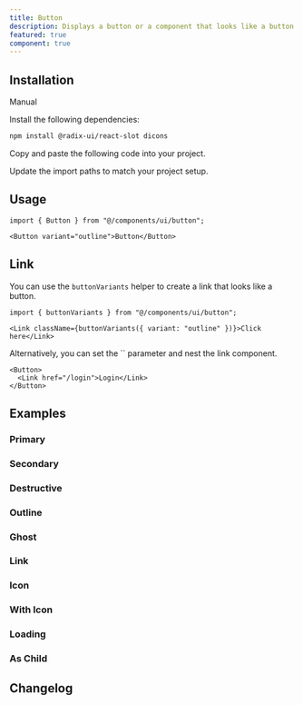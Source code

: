 ```yaml
---
title: Button
description: Displays a button or a component that looks like a button.
featured: true
component: true
---
```


<ComponentPreview name="button-01" description="A button" />

## Installation

<Tabs defaultValue="manual">

<TabsList>
  <TabsTrigger value="manual">Manual</TabsTrigger>
</TabsList>

<TabsContent value="manual">

<Steps>

<Step>Install the following dependencies:</Step>

```bash
npm install @radix-ui/react-slot dicons
```

<Step>Copy and paste the following code into your project.</Step>

<ComponentSource name="button" />

<Step>Update the import paths to match your project setup.</Step>

</Steps>

</TabsContent>

</Tabs>

## Usage

```tsx
import { Button } from "@/components/ui/button";
```

```tsx
<Button variant="outline">Button</Button>
```

## Link

You can use the `buttonVariants` helper to create a link that looks like a
button.

```tsx
import { buttonVariants } from "@/components/ui/button";
```

```tsx
<Link className={buttonVariants({ variant: "outline" })}>Click here</Link>
```

Alternatively, you can set the `` parameter and nest the link component.

```tsx
<Button>
  <Link href="/login">Login</Link>
</Button>
```

## Examples

### Primary

<ComponentPreview name="button-01" description="A primary button" />

### Secondary

<ComponentPreview name="button-02" description="A secondary button" />

### Destructive

<ComponentPreview name="button-05" description="A destructive button" />

### Outline

<ComponentPreview
  name="button-07"
  description="A button using the outline variant."
/>

### Ghost

<ComponentPreview
  name="button-08"
  description="A button using the ghost variant"
/>

### Link

<ComponentPreview
  name="button-47"
  description="A button using the link variant."
/>

### Icon

<ComponentPreview name="button-20" description="An icon button" />

### With Icon

<ComponentPreview name="button-07" description="A button with an icon" />

### Loading

<ComponentPreview
  name="button-13"
  description="A button with a loading state."
/>

### As Child

<ComponentPreview
  name="button-03"
  description="A button wrapping a custom Link component"
/>

## Changelog
